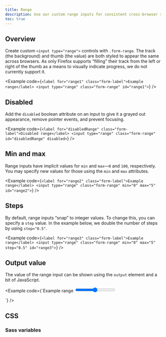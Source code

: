 ```yaml
---
title: Range
description: Use our custom range inputs for consistent cross-browser styling and built-in customization.
toc: true
---
```


## Overview

Create custom `<input type="range">` controls with `.form-range`. The track (the background) and thumb (the value) are both styled to appear the same across browsers. As only Firefox supports “filling” their track from the left or right of the thumb as a means to visually indicate progress, we do not currently support it.

<Example code={`<label for="range1" class="form-label">Example range</label>
<input type="range" class="form-range" id="range1">`} />

## Disabled

Add the `disabled` boolean attribute on an input to give it a grayed out appearance, remove pointer events, and prevent focusing.

<Example code={`<label for="disabledRange" class="form-label">Disabled range</label>
<input type="range" class="form-range" id="disabledRange" disabled>`} />

## Min and max

Range inputs have implicit values for `min` and `max`—`0` and `100`, respectively. You may specify new values for those using the `min` and `max` attributes.

<Example code={`<label for="range2" class="form-label">Example range</label>
<input type="range" class="form-range" min="0" max="5" id="range2">`} />

## Steps

By default, range inputs “snap” to integer values. To change this, you can specify a `step` value. In the example below, we double the number of steps by using `step="0.5"`.

<Example code={`<label for="range3" class="form-label">Example range</label>
<input type="range" class="form-range" min="0" max="5" step="0.5" id="range3">`} />

## Output value

The value of the range input can be shown using the `output` element and a bit of JavaScript.

<Example code={`<label for="range4" class="form-label">Example range</label>
  <input type="range" class="form-range" min="0" max="100" value="50" id="range4">
  <output for="range4" id="rangeValue" aria-hidden="true"></output>

  <script>
    // This is an example script, please modify as needed
    const rangeInput = document.getElementById('range4');
    const rangeOutput = document.getElementById('rangeValue');

    // Set initial value
    rangeOutput.textContent = rangeInput.value;

    rangeInput.addEventListener('input', function() {
      rangeOutput.textContent = this.value;
    });
  </script>`} />

## CSS

### Sass variables

<ScssDocs name="form-range-variables" file="scss/_variables.scss" />
